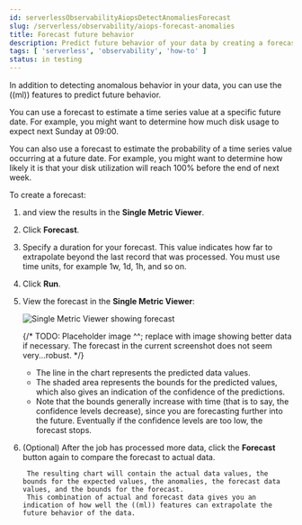 ```yaml
---
id: serverlessObservabilityAiopsDetectAnomaliesForecast
slug: /serverless/observability/aiops-forecast-anomalies
title: Forecast future behavior
description: Predict future behavior of your data by creating a forecast for an anomaly detection job.
tags: [ 'serverless', 'observability', 'how-to' ]
status: in testing
---
```




<InReview />

In addition to detecting anomalous behavior in your data,
you can use the ((ml)) features to predict future behavior.

You can use a forecast to estimate a time series value at a specific future date.
For example, you might want to determine how much disk usage to expect
next Sunday at 09:00.

You can also use a forecast to estimate the probability of a time series value occurring at a future date.
For example, you might want to determine how likely it is that your disk utilization will reach 100% before the end of next week.

To create a forecast:

1. <DocLink id="serverlessObservabilityAiopsDetectAnomalies" text="Create an anomaly detection job" /> and view the results in the **Single Metric Viewer**.
1. Click **Forecast**.
1. Specify a duration for your forecast.
This value indicates how far to extrapolate beyond the last record that was processed.
You must use time units, for example 1w, 1d, 1h, and so on.
1. Click **Run**.
1. View the forecast in the **Single Metric Viewer**:

    ![Single Metric Viewer showing forecast ](../images/anomaly-detection-forecast.png)

    {/* TODO: Placeholder image ^^; replace with image showing better data if necessary.
    The forecast in the current screenshot does not seem very...robust.  */}

    * The line in the chart represents the predicted data values.
    * The shaded area represents the bounds for the predicted values, which also gives an indication of the confidence of the predictions.
    * Note that the bounds generally increase with time (that is to say, the confidence levels decrease),
    since you are forecasting further into the future.
    Eventually if the confidence levels are too low, the forecast stops.

1. (Optional) After the job has processed more data, click the **Forecast** button again to compare the forecast to actual data.

        The resulting chart will contain the actual data values, the bounds for the expected values, the anomalies, the forecast data values, and the bounds for the forecast.
        This combination of actual and forecast data gives you an indication of how well the ((ml)) features can extrapolate the future behavior of the data.

<Feedback slug="/serverless/observability/aiops" filepath="docs/aiops/aiops-forecast-anomaly.mdx" />
